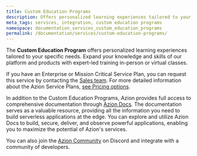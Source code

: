 ```yaml
---
title: Custom Education Programs
description: Offers personalized learning experiences tailored to your specific needs. Expand your knowledge and skills of our platform and products with expert-led training in-person or virtual classes.
meta_tags: services, integration, custom education programs
namespace: documentation_services_custom_education_programs
permalink: /documentation/services/custom-education-programs/
---
```


The **Custom Education Program** offers personalized learning experiences tailored to your specific needs. Expand your knowledge and skills of our platform and products with expert-led training in-person or virtual classes.

If you have an Enterprise or Mission Critical Service Plan, you can request this service by contacting the [Sales team](https://www.azion.com/en/contact-sales/). For more detailed information about the Azion Service Plans, [see Pricing options](https://www.azion.com/en/pricing).

In addition to the Custom Education Programs, Azion provides full access to comprehensive documentation through [Azion Docs](/en/documentation/). The documentation serves as a valuable resource, providing all the information you need to build serverless applications at the edge. You can explore and utilize Azion Docs to build, secure, deliver, and observe powerful applications, enabling you to maximize the potential of Azion's services.

You can also join the [Azion Community](https://discord.com/invite/Yp9N7RMVZy) on Discord and integrate with a community of developers. 
